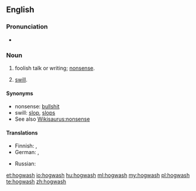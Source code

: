 ==English==

===Pronunciation===
* {{audio|en-us-hogwash.ogg|Audio (US)|lang=en}}

===Noun===
{{en-noun|-}}

# {{context|slang|lang=en}} foolish talk or writing; [[nonsense]].
# [[swill]].

====Synonyms====
* nonsense: [[bullshit]]
* swill: [[slop]], [[slops]]
* See also [[Wikisaurus:nonsense]]

====Translations====
{{trans-top|nonsense}}
* Finnish: {{t+|fi|pötypuhe}}, {{t+|fi|hölynpöly}}
* German: {{t+|de|Quatsch|m}}, {{t+|de|Unsinn|m}}
{{trans-mid}}
* Russian: {{t+|ru|бред сивой кобылы|m|tr=bred sívoj kobýly}} {{qualifier|lit.: delirium of a grey mare}}
{{trans-bottom}}

[[et:hogwash]]
[[io:hogwash]]
[[hu:hogwash]]
[[ml:hogwash]]
[[my:hogwash]]
[[pl:hogwash]]
[[te:hogwash]]
[[zh:hogwash]]